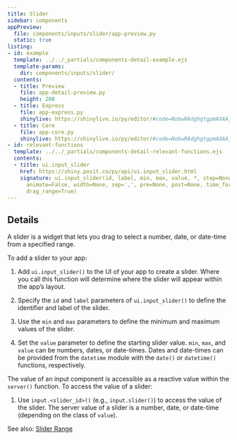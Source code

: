 ```yaml
---
title: Slider
sidebar: components
appPreview:
  file: components/inputs/slider/app-preview.py
  static: true
listing:
- id: example
  template: ../../_partials/components-detail-example.ejs
  template-params:
    dir: components/inputs/slider/
  contents:
  - title: Preview
    file: app-detail-preview.py
    height: 200
  - title: Express
    file: app-express.py
    shinylive: https://shinylive.io/py/editor/#code=NobwRAdghgtgpmAXAAjFADugdOgnmAGlQGMB7CAFzkqVQDMAnUmZAZwAsBLCXLOAD3QM4rVsk4x0pBhXER0AVwpFhEACZwGRBZwA6EfTqzdFFAPqsANpw0MAFLrBWbmx0UcBla7bfIADEQAjH4ByACsfgCUyMgAxMgAPAn6KRAAAqq2WFT8FPoadMgAblCWCnB2kYj6MTHCFAoMEMh0jiAmSljOtpUAvo76hKgUuOgIKGA5FGC9ALpAA
  - title: Core
    file: app-core.py
    shinylive: https://shinylive.io/py/editor/#code=NobwRAdghgtgpmAXAAjFADugdOgnmAGlQGMB7CAFzkqVQDMAnUmZAZwAsBLCXZTmdKQYVkAV05EG1ACZwGRAIKYAOhFUZ0AfXHIAvGM44oAczia6AG3HSAFKuQODWbulEVNrC51kM7YT95yyoTIwQDKXj7BRAAMRACMMXHIAKwxAJREyADEyAA8efaO4likbq7uVAAe7gBucgBGUBT8frVQVnDBmarpqv0QsnRscvW+Lm5EZRQVRKxwrKyc5OmIRQ4AAlKDcljVFOvIQ8jtnTarh47IUhSiDBDIdMEgExRYAT7nAL7BA+qYemQSnQNg02gkIwYYz6EBCYAouHQCBQ8LgNTAXwAukA
- id: relevant-functions
  template: ../../_partials/components-detail-relevant-functions.ejs
  contents:
  - title: ui.input_slider
    href: https://shiny.posit.co/py/api/ui.input_slider.html
    signature: ui.input_slider(id, label, min, max, value, *, step=None, ticks=False,
      animate=False, width=None, sep=',', pre=None, post=None, time_format=None, timezone=None,
      drag_range=True)
---
```


:::{#example}
:::

:::{#relevant-functions}
:::

## Details

A slider is a widget that lets you drag to select a number, date, or date-time from a specified range.

To add a slider to your app:

  1. Add `ui.input_slider()` to the UI of your app to create a slider. Where you call this function will determine where the slider will appear within the app's layout.

  2. Specify the `id` and `label` parameters of `ui.input_slider()` to define the identifier and label of the slider.

  3. Use the `min` and `max` parameters to define the minimum and maximum values of the slider.

  4. Set the `value` parameter to define the starting slider value. `min`, `max`, and `value` can be numbers, dates, or date-times. Dates and date-times can be provided from the `datetime` module with the `date()` or `datetime()` functions, respectively.

The value of an input component is accessible as a reactive value within the `server()` function. To access the value of a slider:

  1. Use `input.<slider_id>()` (e.g., `input.slider()`) to access the value of the slider. The server value of a slider is a number, date, or date-time (depending on the class of `value`).

See also: [Slider Range](../slider-range/index.qmd)

